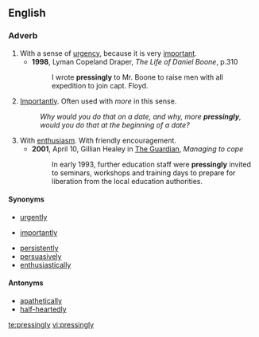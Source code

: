 ==English==

===Adverb===
{{en-adv}}

# With a sense of [[urgency]], because it is very [[important]].
#*'''1998''', Lyman Copeland Draper, ''The Life of Daniel Boone'', p.310
#*:I wrote '''pressingly''' to Mr. Boone to raise men with all expedition to join capt. Floyd.
# [[importantly|Importantly]]. Often used with ''more'' in this sense.
#:''Why would you do that on a date, and why, more '''pressingly''', would you do that at the beginning of a date?'' 
# With [[enthusiasm]]. With friendly encouragement.
#*'''2001''', April 10,  Gillian Healey in [[w:The Guardian|The Guardian]], ''Managing to cope''
#*: In early 1993, further education staff were '''pressingly''' invited to seminars, workshops and training days to prepare for liberation from the local education authorities. 

====Synonyms====
{{sense|urgency}}
*[[urgently]]
{{sense|important}}
*[[importantly]]
{{sense|enthusiasm}}
*[[persistently]]
*[[persuasively]]
*[[enthusiastically]]

====Antonyms====
*[[apathetically]]
*[[half-heartedly]]

[[te:pressingly]]
[[vi:pressingly]]